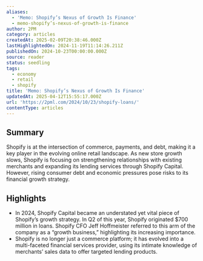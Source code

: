 ```yaml
---
aliases:
  - 'Memo: Shopify’s Nexus of Growth Is Finance'
  - memo-shopify’s-nexus-of-growth-is-finance
author: 2PM
category: articles
createdAt: 2025-02-09T20:38:46.000Z
lastHighlightedOn: 2024-11-19T11:14:26.211Z
publishedOn: 2024-10-23T00:00:00.000Z
source: reader
status: seedling
tags:
  - economy
  - retail
  - shopify
title: 'Memo: Shopify’s Nexus of Growth Is Finance'
updatedAt: 2025-04-12T15:55:17.000Z
url: 'https://2pml.com/2024/10/23/shopify-loans/'
contentType: articles
---
```

## Summary

Shopify is at the intersection of commerce, payments, and debt, making it a key player in the evolving online retail landscape. As new store growth slows, Shopify is focusing on strengthening relationships with existing merchants and expanding its lending services through Shopify Capital. However, rising consumer debt and economic pressures pose risks to its financial growth strategy.

## Highlights

- In 2024, Shopify Capital became an understated yet vital piece of Shopify’s growth strategy. In Q2 of this year, Shopify originated $700 million in loans. Shopify CFO Jeff Hoffmeister referred to this arm of the company as a “growth business,” highlighting its increasing importance.
- Shopify is no longer just a commerce platform; it has evolved into a multi-faceted financial services provider, using its intimate knowledge of merchants’ sales data to offer targeted lending products.
